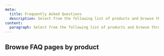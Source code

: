 ```yaml
---
meta:
  title: Frequently Asked Questions
  description: Select from the following list of products and browse through the FAQ to find answers to commonly asked questions.
content:
  paragraph: Select from the following list of products and browse through the FAQ to find answers to commonly asked questions.
---
```


<ProductHeader
  productName="Frequently Asked Questions"
  productLogo="generic"
  description="Find answers to commonly asked questions for Scaleway products and services."
/>

## Browse FAQ pages by product

<Grid>

  <ProductCardIllustration
    productLogo="accountExperience"
    url="/account/faq/"
    label="Account"
  />

  <ProductCardIllustration
    productLogo="appleSilicon"
    url="/apple-silicon/faq/"
    label="Apple silicon"
  />

  <ProductCardIllustration
    productLogo="auditTrail"
    url="/audit-trail/faq/"
    label="Audit Trail"
  />

  <ProductCardIllustration
    productLogo="accountBilling"
    url="/billing/faq/"
    label="Billing"
  />

  <ProductCardIllustration
    productLogo="blockStorage"
    url="/block-storage/faq/"
    label="Block Storage"
  />

  <ProductCardIllustration
    productLogo="cockpit"
    url="/cockpit/faq/"
    label="Cockpit"
  />

  <ProductCardIllustration
    productLogo="containerRegistry"
    url="/container-registry/faq/"
    label="Container Registry"
  />

  <ProductCardIllustration
    productLogo="dedibox"
    url="/dedibox/faq/"
    label="Dedibox"
  />

  <ProductCardIllustration
    productLogo="dedibox"
    url="/dedibox-scaleway/faq/"
    label="Dedibox in the Scaleway console"
  />

  <ProductCardIllustration
    productLogo="dediboxVps"
    url="/dedibox-vps/faq/"
    label="Dedibox VPS"
  />

  <ProductCardIllustration
    productLogo="distributedDataLab"
    url="/data-lab/faq/"
    label="Distributed Data Lab"
  />

  <ProductCardIllustration
    productLogo="domainsAndDns"
    url="/domains-and-dns/faq/"
    label="Domains and DNS"
  />

  <ProductCardIllustration
    productLogo="edgeServices"
    url="/edge-services/faq/"
    label="Edge Services"
  />

  <ProductCardIllustration
    productLogo="elasticMetal"
    url="/elastic-metal/faq/"
    label="Elastic Metal"
  />

  <ProductCardIllustration
    productLogo="environmentalFootprintCalculator"
    url="/environmental-footprint/faq/"
    label="Environmental Footprint Calculator"
  />


  <ProductCardIllustration
    productLogo="generativeApi"
    url="/generative-apis/faq/"
    label="Generative APIs"
  />

  <ProductCardIllustration
    productLogo="iam"
    url="/iam/faq/"
    label="Identity & Access Management"
  />

  <ProductCardIllustration
    productLogo="inference"
    url="/billing/faq/"
    label="Managed Inference"
  />

  <ProductCardIllustration
    productLogo="instance"
    url="/instances/faq/"
    label="Instances"
  />

  <ProductCardIllustration
    productLogo="iotHub"
    url="/iot-hub/faq/"
    label="IoT Hub"
  />

  <ProductCardIllustration
    productLogo="ipam"
    url="/ipam/faq/"
    label="IPAM"
  />

  <ProductCardIllustration
    productLogo="kms"
    url="/key-manager/faq/"
    label="Key Manager"
  />

  <ProductCardIllustration
    productLogo="k8sKapsule"
    url="/kubernetes/faq/"
    label="Kubernetes"
  />

  <ProductCardIllustration
    productLogo="loadBalancers"
    url="/load-balancer/faq/"
    label="Load Balancer"
  />

  <ProductCardIllustration
    productLogo="managedDatabase"
    url="/managed-databases-for-postgresql-and-mysql/faq/"
    label="Managed Database for PostgreSQL and MySQL"
  />

  <ProductCardIllustration
    productLogo="redis"
    url="/managed-databases-for-redis/faq/"
    label="Managed Database for Redis™"
  />

  <ProductCardIllustration
    productLogo="nats"
    url="/nats/faq/"
    label="NATS"
  />
    <ProductCardIllustration
    productLogo="sqs"
    url="/queues/faq/"
    label="Queues"
  />
    <ProductCardIllustration
    productLogo="sns"
    url="/topics-and-events/faq/"
    label="Topics and Events"
  />

  <ProductCardIllustration
    productLogo="objectStorage"
    url="/object-storage/faq/"
    label="Object Storage"
  />

  <ProductCardIllustration
    productLogo="publicGateway"
    url="/public-gateways/faq/"
    label="Public Gateways"
  />

  <ProductCardIllustration
    productLogo="secretManager"
    url="/secret-manager/faq//"
    label="Secret Manager"
  />

  <ProductCardIllustration
    productLogo="containers"
    url="/serverless-containers/faq/"
    label="Serverless Containers"
  />

  <ProductCardIllustration
    productLogo="functions"
    url="/serverless-functions/faq/"
    label="Serverless Functions"
  />

  <ProductCardIllustration
    productLogo="serverlessJob"
    url="/serverless-jobs/faq/"
    label="Serverless Jobs"
  />

  <ProductCardIllustration
    productLogo="serverlessDB"
    url="/serverless-sql-databases/faq/"
    label="Serverless SQL Databases"
  />

  <ProductCardIllustration
    productLogo="transactionalEmail"
    url="/transactional-email/faq/"
    label="Transactional Email"
  />

  <ProductCardIllustration
    productLogo="vpc"
    url="/vpc/faq/"
    label="VPC"
  />

</Grid>
